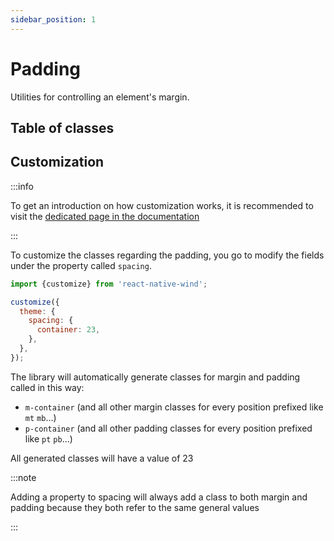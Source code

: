 ```yaml
---
sidebar_position: 1
---
```


# Padding

Utilities for controlling an element's margin.

## Table of classes


<Table elements={elements} />

## Customization

:::info

To get an introduction on how customization works, it is recommended to visit the [dedicated page in the documentation](/docs/core/customization)

:::

To customize the classes regarding the padding, you go to modify the fields under the property called `spacing`.

```js [title="wind.config.js"]
import {customize} from 'react-native-wind';

customize({
  theme: {
    spacing: {
      container: 23,
    },
  },
});
```

The library will automatically generate classes for margin and padding called in this way:

- `m-container` (and all other margin classes for every position prefixed like `mt` `mb`...)
- `p-container` (and all other padding classes for every position prefixed like `pt` `pb`...)

All generated classes will have a value of 23

:::note

Adding a property to spacing will always add a class to both margin and padding because they both refer to the same general values

:::

